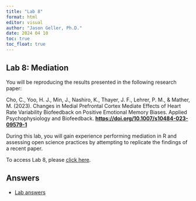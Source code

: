 ```yaml
---
title: "Lab 8"
format: html
editor: visual
author: "Jason Geller, Ph.D."
date: 2024 04 10
toc: true
toc_float: true
---
```


## Lab 8: Mediation

You will be reproducing the results presented in the following research paper:

Cho, C., Yoo, H. J., Min, J., Nashiro, K., Thayer, J. F., Lehrer, P. M., & Mather, M. (2023). Changes in Medial Prefrontal Cortex Mediate Effects of Heart Rate Variability Biofeedback on Positive Emotional Memory Biases. Applied Psychophysiology and Biofeedback. [**https://doi.org/10.1007/s10484-023-09579-1**](https://doi.org/10.1007/s10484-023-09579-1)

During this lab, you will gain experience performing mediation in R and assessing open science practices by attempting to replicate the findings of a recent paper.

To access Lab 8, please [click here](https://classroom.github.com/a/VCMt_gl9).

## Answers

-   [Lab answers](/lab_ns/mediation/Lab8_med_ans.qmd)
